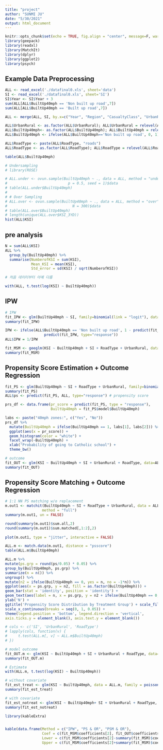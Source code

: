 ```yaml
---
title: "project"
author: "SUNMI JU"
date: "5/30/2021"
output: html_document
---
```


```r
knitr::opts_chunk$set(echo = TRUE, fig.align = "center", message=F, warning=F)
library(geepack)
library(readxl)
library(MatchIt)
library(dplyr)
library(ggplot2)
library(psych)
```


## Example Data Preprocessing
```r
ALL <- read_excel('./datafinal0.xls', sheet='data')
SI <- read_excel('./datafinal0.xls', sheet='SI')
SI$Year <- SI$Year + 3
sum(ALL[ALL$BuiltUp40mph == 'Non built up road',7])
sum(ALL[ALL$BuiltUp40mph == 'Built up road',7])

ALL <- merge(ALL, SI, by.x=c("Year", "Region", "CasualtyClass", "UrbanRural", "BuiltUp40mph", "RoadType"), by.y=c("Year", "Region", "CasualtyClass", "UrbanRural", "BuiltUp40mph", "RoadType"))

ALL$UrbanRural <- as.factor(ALL$UrbanRural); ALL$UrbanRural = relevel(ALL$UrbanRural, ref='Rural')
ALL$BuiltUp40mph<- as.factor(ALL$BuiltUp40mph); ALL$BuiltUp40mph = relevel(ALL$BuiltUp40mph, ref='Non built up road')
ALL$BuiltUp40mph <- ifelse(ALL$BuiltUp40mph=='Non built up road', 0, 1)

ALL$RoadType <- paste(ALL$RoadType, "roads")
ALL$RoadType <- as.factor(ALL$RoadType); ALL$RoadType = relevel(ALL$RoadType, ref='B roads')

table(ALL$BuiltUp40mph)

# Undersampling
# library(ROSE)

# ALL.under <- ovun.sample(BuiltUp40mph ~ ., data = ALL, method = "under",
#                            p = 0.5, seed = 1)$data
# table(ALL.under$BuiltUp40mph)
# 
# # Over Sampling
# ALL.over <- ovun.sample(BuiltUp40mph ~ ., data = ALL, method = "over",
#                              N = 300)$data
# table(ALL.over$BuiltUp40mph)
# length(unique(ALL.over$KSI_3YD))
hist(ALL$KSI)
```


## pre analysis
```r

N = sum(ALL$KSI)
ALL %>%
  group_by(BuiltUp40mph) %>%
  summarise(NumberofKSI = sum(KSI),
            Mean_KSI = mean(KSI),
            Std_error = sd(KSI) / sqrt(NumberofKSI))

# 처음 데이터부터 아예 다름

with(ALL, t.test(log(KSI) ~ BuiltUp40mph))
```


## IPW
```r
# IPW
fit_IPW <- glm(BuiltUp40mph ~ SI, family=binomial(link = "logit"), data=ALL)
summary(fit_IPW)

IPW <- ifelse(ALL$BuiltUp40mph == 'Non built up road', 1 - predict(fit_IPW, type="response"),
                  predict(fit_IPW, type="response"))
ALL$IPW = 1/IPW

fit_MSM <- geeglm(KSI ~ BuiltUp40mph + SI + RoadType + UrbanRural, data=ALL, weigh=IPW, id=c(1:nrow(ALL)), family = poisson(link = "log"))
summary(fit_MSM)
```

## Propensity Score Estimation + Outcome Regression
```r
fit_PS <- glm(BuiltUp40mph ~ SI + RoadType + UrbanRural, family=binomial(link="logit"), data=ALL)
summary(fit_PS)
ALL$ps <- predict(fit_PS, ALL, type="response") # propensity score

prs_df <- data.frame(pr_score = predict(fit_PS, type = "response"),
                     BuiltUp40mph = fit_PS$model$BuiltUp40mph)

labs <- paste("40mph zones:", c("Yes", "No"))
prs_df %>%
  mutate(BuiltUp40mph = ifelse(BuiltUp40mph == 1, labs[1], labs[2])) %>%
  ggplot(aes(x = pr_score)) +
  geom_histogram(color = "white") +
  facet_wrap(~BuiltUp40mph) +
  xlab("Probability of going to Catholic school") +
  theme_bw()

# outcome
fit_OUT <- glm(KSI ~ BuiltUp40mph + SI + UrbanRural + RoadType, data=ALL, family = poisson(link = "log"), weights=ps)
summary(fit_OUT)
```

## Propensity Score Matching + Outcome Regression
```r
# 1:1 NN PS matching w/o replacement
m.out1 <- matchit(BuiltUp40mph ~ SI + RoadType + UrbanRural, data = ALL,
                 method = "full")
summary(m.out1, un = FALSE)

round(summary(m.out1)$sum.all,2)
round(summary(m.out1)$sum.matched[,1:2],2)
 
plot(m.out1, type = "jitter", interactive = FALSE)

ALL.m <- match.data(m.out1, distance = "psscore")
table(ALL.m$BuiltUp40mph)

ALL.m %>%
mutate(ps.grp = round(ps/0.05) * 0.05) %>%
group_by(BuiltUp40mph, ps.grp) %>%
summarize(n = n()) %>%
ungroup() %>%
mutate(n2 = ifelse(BuiltUp40mph == 0, yes = n, no = -1*n)) %>%
ggplot(aes(x = ps.grp, y = n2, fill = as.factor(BuiltUp40mph))) +
geom_bar(stat = 'identity', position = 'identity') +
geom_text(aes(label = n, x = ps.grp, y = n2 + ifelse(BuiltUp40mph == 0, 8, -8))) + xlab('Probability of Quitting Smoking During Follow-up') +
ylab('N') +
ggtitle('Propensity Score Distribution by Treatment Group') + scale_fill_discrete('') +
scale_x_continuous(breaks = seq(0, 1, 0.05)) +
theme(legend.position = 'bottom', legend.direction = 'vertical',
axis.ticks.y = element_blank(), axis.text.y = element_blank())

# cols <- c('SI', 'UrbanRural', 'RoadType')
# lapply(cols, function(v) {
#     t.test(ALL.m[, v] ~ ALL.m$BuiltUp40mph)
# })

# model outcome
fit_OUT.m <- glm(KSI ~ BuiltUp40mph + SI + UrbanRural + RoadType, data=ALL.m, family = poisson(link = "log"))
summary(fit_OUT.m)

# Estimate 
with(ALL.m, t.test(log(KSI) ~ BuiltUp40mph))

# without covariate
fit_est_treat <- glm(KSI ~ BuiltUp40mph, data = ALL.m, family = poisson(link="log"))
summary(fit_est_treat)

# with covariate
fit_est_notreat <- glm(KSI ~ BuiltUp40mph+ SI + UrbanRural + RoadType, data = ALL.m, family = poisson(link="log"))
summary(fit_est_notreat)
```
```r
library(kableExtra)


kable(data.frame(Method = c("IPW", "PS & OR", "PSM & OR"),
                 Coef = c(fit_MSM$coefficients[2], fit_OUT$coefficients[2], fit_OUT.m$coefficients[2]),
                 Lower = c(fit_MSM$coefficients[2]-summary(fit_MSM)$coef[2,2], fit_OUT$coefficients[2]-summary(fit_OUT)$coef[2,2], fit_OUT.m$coefficients[2]-summary(fit_OUT.m)$coef[2,2]),
                 Upper = c(fit_MSM$coefficients[2]+summary(fit_MSM)$coef[2,2], fit_OUT$coefficients[2]+summary(fit_OUT)$coef[2,2], fit_OUT.m$coefficients[2]+summary(fit_OUT.m)$coef[2,2]))) %>% kable_styling(full_width=F)

```

